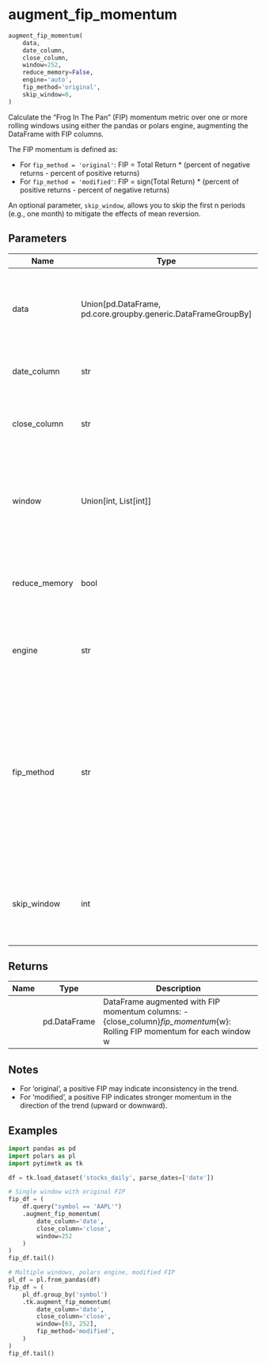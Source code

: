 # augment_fip_momentum { #pytimetk.augment_fip_momentum }

```python
augment_fip_momentum(
    data,
    date_column,
    close_column,
    window=252,
    reduce_memory=False,
    engine='auto',
    fip_method='original',
    skip_window=0,
)
```

Calculate the "Frog In The Pan" (FIP) momentum metric over one or more rolling windows
using either the pandas or polars engine, augmenting the DataFrame with FIP columns.

The FIP momentum is defined as:

- For `fip_method = 'original'`: FIP = Total Return * (percent of negative returns - percent of positive returns)
- For `fip_method = 'modified'`: FIP = sign(Total Return) * (percent of positive returns - percent of negative returns)

An optional parameter, `skip_window`, allows you to skip the first n periods (e.g., one month)
to mitigate the effects of mean reversion.

## Parameters {.doc-section .doc-section-parameters}

| Name          | Type                                                            | Description                                                                                                                                                                                        | Default      |
|---------------|-----------------------------------------------------------------|----------------------------------------------------------------------------------------------------------------------------------------------------------------------------------------------------|--------------|
| data          | Union\[pd.DataFrame, pd.core.groupby.generic.DataFrameGroupBy\] | Input pandas DataFrame or grouped DataFrame containing time series data.                                                                                                                           | _required_   |
| date_column   | str                                                             | Name of the column with dates or timestamps.                                                                                                                                                       | _required_   |
| close_column  | str                                                             | Name of the column with closing prices to calculate returns.                                                                                                                                       | _required_   |
| window        | Union\[int, List\[int\]\]                                       | Size of the rolling window(s) as an integer or list of integers (default is 252).                                                                                                                  | `252`        |
| reduce_memory | bool                                                            | If True, reduces memory usage of the DataFrame. Default is False.                                                                                                                                  | `False`      |
| engine        | str                                                             | Computation engine: 'pandas' or 'polars'. Default is 'pandas'.                                                                                                                                     | `'auto'`     |
| fip_method    | str                                                             | Type of FIP calculation: - 'original': Original FIP calculation (default) where negative FIP indicates greater momentum. - 'modified': Modified FIP where positive FIP indicates greater momentum. | `'original'` |
| skip_window   | int                                                             | Number of initial periods to skip (set to NA) for each rolling calculation. Default is 0.                                                                                                          | `0`          |

## Returns {.doc-section .doc-section-returns}

| Name   | Type         | Description                                                                                                               |
|--------|--------------|---------------------------------------------------------------------------------------------------------------------------|
|        | pd.DataFrame | DataFrame augmented with FIP momentum columns:  - {close_column}_fip_momentum_{w}: Rolling FIP momentum for each window w |

## Notes {.doc-section .doc-section-notes}


- For 'original', a positive FIP may indicate inconsistency in the trend.
- For 'modified', a positive FIP indicates stronger momentum in the direction of the trend (upward or downward).

## Examples {.doc-section .doc-section-examples}

```python
import pandas as pd
import polars as pl
import pytimetk as tk

df = tk.load_dataset('stocks_daily', parse_dates=['date'])

# Single window with original FIP
fip_df = (
    df.query("symbol == 'AAPL'")
    .augment_fip_momentum(
        date_column='date',
        close_column='close',
        window=252
    )
)
fip_df.tail()
```

```python
# Multiple windows, polars engine, modified FIP
pl_df = pl.from_pandas(df)
fip_df = (
    pl_df.group_by('symbol')
    .tk.augment_fip_momentum(
        date_column='date',
        close_column='close',
        window=[63, 252],
        fip_method='modified',
    )
)
fip_df.tail()
```